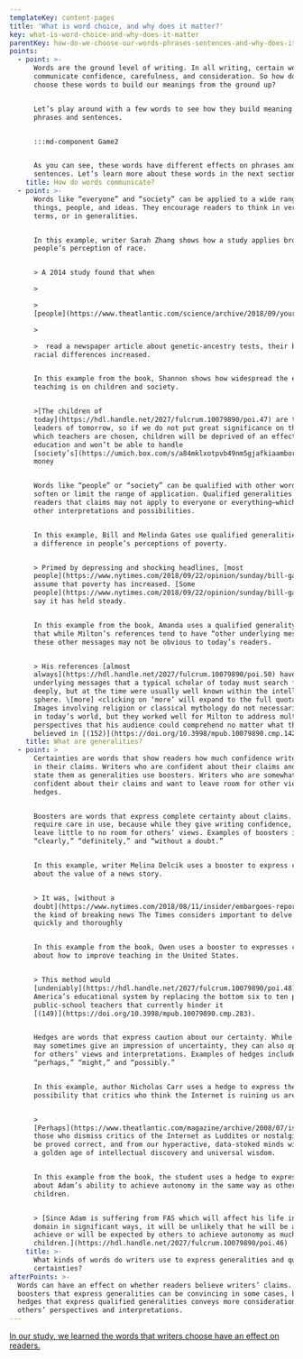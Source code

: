 ```yaml
---
templateKey: content-pages
title: 'What is word choice, and why does it matter?'
key: what-is-word-choice-and-why-does-it-matter
parentKey: how-do-we-choose-our-words-phrases-sentences-and-why-does-it-matter
points:
  - point: >-
      Words are the ground level of writing. In all writing, certain words
      communicate confidence, carefulness, and consideration. So how do writers
      choose these words to build our meanings from the ground up?


      Let’s play around with a few words to see how they build meaning into our
      phrases and sentences.


      :::md-component Game2


      As you can see, these words have different effects on phrases and
      sentences. Let’s learn more about these words in the next section.
    title: How do words communicate?
  - point: >-
      Words like “everyone” and “society” can be applied to a wide range of
      things, people, and ideas. They encourage readers to think in very general
      terms, or in generalities.


      In this example, writer Sarah Zhang shows how a study applies broadly to
      people’s perception of race.


      > A 2014 study found that when 

      >

      >
      [people](https://www.theatlantic.com/science/archive/2018/09/your-dna-is-not-your-culture/571150/)

      >

      >  read a newspaper article about genetic-ancestry tests, their beliefs in
      racial differences increased.


      In this example from the book, Shannon shows how widespread the effect of
      teaching is on children and society.


      >[The children of
      today](https://hdl.handle.net/2027/fulcrum.10079890/poi.47) are the
      leaders of tomorrow, so if we do not put great significance on the way in
      which teachers are chosen, children will be deprived of an effective
      education and won’t be able to handle
      [society’s](https://umich.box.com/s/a84mklxotpvb49nm5gjafkiaamborbwb)
      money


      Words like “people” or “society” can be qualified with other words to
      soften or limit the range of application. Qualified generalities show
      readers that claims may not apply to everyone or everything—which invites
      other interpretations and possibilities.


      In this example, Bill and Melinda Gates use qualified generalities to show
      a difference in people’s perceptions of poverty.


      > Primed by depressing and shocking headlines, [most
      people](https://www.nytimes.com/2018/09/22/opinion/sunday/bill-gates-melinda-gates-global-poverty.html)
      assume that poverty has increased. [Some
      people](https://www.nytimes.com/2018/09/22/opinion/sunday/bill-gates-melinda-gates-global-poverty.html)
      say it has held steady.


      In this example from the book, Amanda uses a qualified generality to show
      that while Milton’s references tend to have “other underlying messages,”
      these other messages may not be obvious to today’s readers.


      > His references [almost
      always](https://hdl.handle.net/2027/fulcrum.10079890/poi.50) have other
      underlying messages that a typical scholar of today must search for more
      deeply, but at the time were usually well known within the intellectual
      sphere. \[more] <clicking on ‘more’ will expand to the full quotation:
      Images involving religion or classical mythology do not necessarily agree
      in today’s world, but they worked well for Milton to address multiple
      perspectives that his audience could comprehend no matter what they
      believed in [(152)](https://doi.org/10.3998/mpub.10079890.cmp.142).
    title: What are generalities?
  - point: >
      Certainties are words that show readers how much confidence writers have
      in their claims. Writers who are confident about their claims and want to
      state them as generalities use boosters. Writers who are somewhat
      confident about their claims and want to leave room for other views use
      hedges.


      Boosters are words that express complete certainty about claims. They
      require care in use, because while they give writing confidence, they can
      leave little to no room for others’ views. Examples of boosters include
      “clearly,” “definitely,” and “without a doubt.”


      In this example, writer Melina Delcik uses a booster to express certainty
      about the value of a news story.


      > It was, [without a
      doubt](https://www.nytimes.com/2018/08/11/insider/embargoes-reporting.html),
      the kind of breaking news The Times considers important to delve into
      quickly and thoroughly


      In this example from the book, Owen uses a booster to expresses confidence
      about how to improve teaching in the United States.


      > This method would
      [undeniably](https://hdl.handle.net/2027/fulcrum.10079890/poi.48) improve
      America’s educational system by replacing the bottom six to ten percent of
      public-school teachers that currently hinder it
      [(149)](https://doi.org/10.3998/mpub.10079890.cmp.283).


      Hedges are words that express caution about our certainty. While hedges
      may sometimes give an impression of uncertainty, they can also open space
      for others’ views and interpretations. Examples of hedges include
      “perhaps,” “might,” and “possibly.”


      In this example, author Nicholas Carr uses a hedge to express the
      possibility that critics who think the Internet is ruining us are right.


      >
      [Perhaps](https://www.theatlantic.com/magazine/archive/2008/07/is-google-making-us-stupid/306868/)
      those who dismiss critics of the Internet as Luddites or nostalgists will
      be proved correct, and from our hyperactive, data-stoked minds will spring
      a golden age of intellectual discovery and universal wisdom.


      In this example from the book, the student uses a hedge to express doubt
      about Adam’s ability to achieve autonomy in the same way as other
      children.


      > [Since Adam is suffering from FAS which will affect his life in every
      domain in significant ways, it will be unlikely that he will be able to
      achieve or will be expected by others to achieve autonomy as much as other
      children.](https://hdl.handle.net/2027/fulcrum.10079890/poi.46)
    title: >-
      What kinds of words do writers use to express generalities and qualified
      certainties?
afterPoints: >-
  Words can have an effect on whether readers believe writers’ claims. Using
  boosters that express generalities can be convincing in some cases, but using
  hedges that express qualified generalities conveys more considerations for
  others’ perspectives and interpretations.
---
```

[In our study, we learned the words that writers choose have an effect on readers.](https://docs.google.com/document/d/1fwZKewtti8g7JRLXN1FdBxM6mPRvnTN-hwpPjPlpgYo/edit#)
